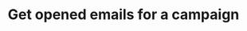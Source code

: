 ---
title: Get opened emails for a campaign
openapi: 'GET /api/v1/campaigns/emails/{campaignId}'
---